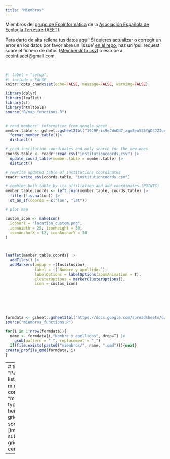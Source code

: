 ```yaml
---
title: "Miembros"
---
```


Miembros del [grupo de Ecoinformática](http://www.aeet.org/es/gruposdetrabajo/ecoinformatica.html) de la [Asociación Española de Ecología Terrestre (AEET)](https://www.aeet.org/es/). 

Para darte de alta rellena tus datos [aquí](https://forms.gle/bkCfSjERcDHsrLhx8). Si quieres actualizar o corregir un error en los datos por favor abre un 'issue' [en el repo](https://github.com/ecoinfAEET/website), haz un 'pull request' sobre el fichero de datos ([MembersInfo.csv](https://github.com/ecoinfAEET/website/blob/master/MembersInfo.csv)) o escribe a ecoinf.aeet@gmail.com.

<br>


```r
#| label = "setup",
#| include = FALSE
knitr::opts_chunk$set(echo=FALSE, message=FALSE, warning=FALSE)
```



``` r
library(dplyr)
library(leaflet)
library(sf)
library(htmltools)
source("R/map_functions.R")


# read members' information from google sheet
member.table <- gsheet::gsheet2tbl("19J9P-is9eJWoDN7_agmSeu5S5YgD4JZIoe_FtZ-G3EQ") |>
  format_member_table()|> 
  distinct()

# read institution coordinates and only search for the new ones
coords.table <- readr::read_csv("institutioncoords.csv") |> 
  update_coord_table(member.table = member.table) |> 
  distinct()

# rewrite updated table of institutions coordinates
readr::write_csv(coords.table, "institutioncoords.csv")

# combine both table by its affiliation and add coordinates (POINTS)
member.table.coords <- left_join(member.table, coords.table) |> 
  filter(!is.na(lon)) |> 
  st_as_sf(coords = c("lon", "lat"))

# plot map

custom_icon <- makeIcon(
  iconUrl = "location_custom.png",
  iconWidth = 25, iconHeight = 30,
  iconAnchorX = 12, iconAnchorY = 30
)



leaflet(member.table.coords) |> 
  addTiles() |> 
  addMarkers(popup = ~(Institución), 
             label = ~(`Nombre y apellidos`),
             labelOptions = labelOptions(zoomAnimation = T),
             clusterOptions = markerClusterOptions(),
             icon = custom_icon)
  
  
```
<br>
<br>




```r

formdata <- gsheet::gsheet2tbl("https://docs.google.com/spreadsheets/d/19J9P-is9eJWoDN7_agmSeu5S5YgD4JZIoe_FtZ-G3EQ/edit?usp=sharing")
source("miembros_functions.R")

for(i in 1:nrow(formdata)){
  name <- formdata[i,"Nombre y apellidos", drop=T] |> 
    gsub(pattern = " ", replacement = "_")
  if(file.exists(paste0("miembros/", name, ".qmd"))){next}
create_profile_qmd(formdata, i)
}


```

---
# title: "Participantes"
listing:
  - id: miembros
    contents: "miembros/*.qmd"
    type: grid
    image-height: 225px
    grid-columns: 6
    sort: sortby
    fields: [image, title, subtitle, author]
    grid-item-align: center
    
---

:::{#map}
:::

:::{#equipo}
:::
